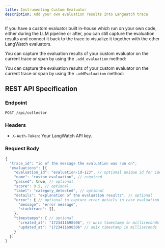 ```yaml
---
title: Instrumenting Custom Evaluator
description: Add your own evaluation results into LangWatch trace
---
```


If you have a custom evaluator built in-house which run on your own code, either during the LLM pipeline or after, you can still capture the evaluation results
and connect it back to the trace to visualize it together with the other LangWatch evaluators.


<Tabs>
<Tab title="Python">

You can capture the evaluation results of your custom evaluator on the current trace or span by using the `.add_evaluation` method:

<PythonCustomEvaluation />

</Tab>
<Tab title="TypeScript">

You can capture the evaluation results of your custom evaluator on the current trace or span by using the `.addEvaluation` method:

<TypeScriptCustomEvaluation />

</Tab>
<Tab title="REST API">

## REST API Specification

### Endpoint

`POST /api/collector`

### Headers

- `X-Auth-Token`: Your LangWatch API key.

### Request Body

```javascript
{
  "trace_id": "id of the message the evaluation was run on",
  "evaluations": [{
    "evaluation_id": "evaluation-id-123", // optional unique id for identifying the evaluation, if not provided, a random id will be generated
    "name": "custom evaluation", // required
    "passed": true, // optional
    "score": 0.5, // optional
    "label": "category_detected", // optional
    "details": "explanation of the evaluation results", // optional
    "error": { // optional to capture error details in case evaluation had an error
      "message": "error message",
      "stacktrace": [],
    },
    "timestamps": { // optional
      "created_at": "1723411698506", // unix timestamp in milliseconds
      "updated_at": "1723411698506" // unix timestamp in milliseconds
    }
  }]
}
```
</Tab>
</Tabs>